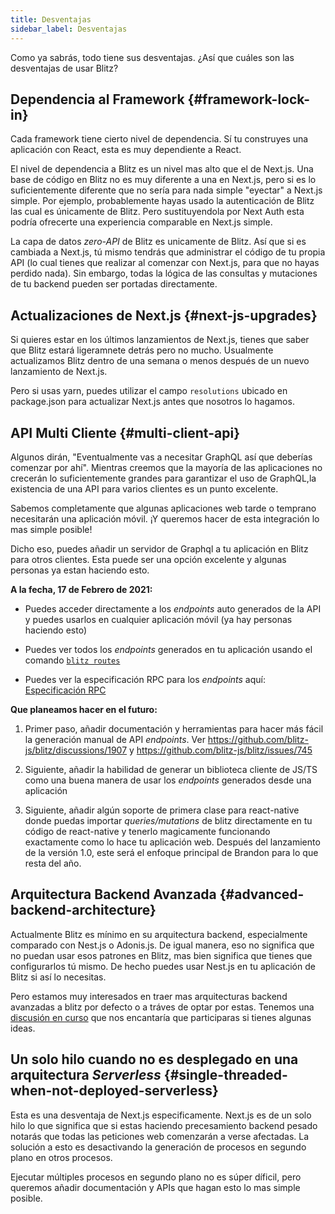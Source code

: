 ```yaml
---
title: Desventajas
sidebar_label: Desventajas
---
```


Como ya sabrás, todo tiene sus desventajas. ¿Así que cuáles son las
desventajas de usar Blitz?

## Dependencia al Framework {#framework-lock-in}

Cada framework tiene cierto nivel de dependencia. Sí tu construyes una
aplicación con React, esta es muy dependiente a React.

El nivel de dependencia a Blitz es un nivel mas alto que el de Next.js.
Una base de código en Blitz no es muy diferente a una en Next.js, pero si
es lo suficientemente diferente que no sería para nada simple "eyectar" a
Next.js simple. Por ejemplo, probablemente hayas usado la autenticación de
Blitz las cual es únicamente de Blitz. Pero sustituyendola por Next Auth
esta podría ofrecerte una experiencia comparable en Next.js simple.

La capa de datos _zero-API_ de Blitz es unicamente de Blitz. Así que si es
cambiada a Next.js, tú mismo tendrás que administrar el código de tu
propia API (lo cual tienes que realizar al comenzar con Next.js, para que
no hayas perdido nada). Sin embargo, todas la lógica de las consultas y
mutaciones de tu backend pueden ser portadas directamente.

## Actualizaciones de Next.js {#next-js-upgrades}

Si quieres estar en los últimos lanzamientos de Next.js, tienes que saber
que Blitz estará ligeramnete detrás pero no mucho. Usualmente actualizamos
Blitz dentro de una semana o menos después de un nuevo lanzamiento de
Next.js.

Pero si usas yarn, puedes utilizar el campo `resolutions` ubicado en
package.json para actualizar Next.js antes que nosotros lo hagamos.

## API Multi Cliente {#multi-client-api}

Algunos dirán, "Eventualmente vas a necesitar GraphQL así que deberías
comenzar por ahí". Mientras creemos que la mayoría de las aplicaciones no
crecerán lo suficientemente grandes para garantizar el uso de GraphQL,la
existencia de una API para varios clientes es un punto excelente.

Sabemos completamente que algunas aplicaciones web tarde o temprano
necesitarán una aplicación móvil. ¡Y queremos hacer de esta integración lo
mas simple posible!

Dicho eso, puedes añadir un servidor de Graphql a tu aplicación en Blitz
para otros clientes. Esta puede ser una opción excelente y algunas
personas ya estan haciendo esto.

**A la fecha, 17 de Febrero de 2021:**

- Puedes acceder directamente a los _endpoints_ auto generados de la API y
  puedes usarlos en cualquier aplicación móvil (ya hay personas haciendo
  esto)

- Puedes ver todos los _endpoints_ generados en tu aplicación usando el
  comando [`blitz routes`](./cli-routes)

- Puedes ver la especificación RPC para los _endpoints_ aquí:
  [Especificación RPC](./rpc-specification)

**Que planeamos hacer en el futuro:**

1. Primer paso, añadir documentación y herramientas para hacer más fácil
   la generación manual de API _endpoints_. Ver
   https://github.com/blitz-js/blitz/discussions/1907 y
   https://github.com/blitz-js/blitz/issues/745

2. Siguiente, añadir la habilidad de generar un biblioteca cliente de
   JS/TS como una buena manera de usar los _endpoints_ generados desde una
   aplicación

3. Siguiente, añadir algún soporte de primera clase para react-native
   donde puedas importar _queries/mutations_ de blitz directamente en tu
   código de react-native y tenerlo magicamente funcionando exactamente
   como lo hace tu aplicación web. Después del lanzamiento de la versión
   1.0, este será el enfoque principal de Brandon para lo que resta del
   año.

## Arquitectura Backend Avanzada {#advanced-backend-architecture}

Actualmente Blitz es mínimo en su arquitectura backend, especialmente
comparado con Nest.js o Adonis.js. De igual manera, eso no significa que
no puedan usar esos patrones en Blitz, mas bien significa que tienes que
configurarlos tú mismo. De hecho puedes usar Nest.js en tu aplicación de
Blitz si así lo necesitas.

Pero estamos muy interesados en traer mas arquitecturas backend avanzadas
a blitz por defecto o a tráves de optar por estas. Tenemos una
[discusión en curso](https://github.com/blitz-js/blitz/discussions/1841)
que nos encantaría que participaras si tienes algunas ideas.

## Un solo hilo cuando no es desplegado en una arquitectura _Serverless_ {#single-threaded-when-not-deployed-serverless}

Esta es una desventaja de Next.js especificamente. Next.js es de un solo
hilo lo que significa que si estas haciendo precesamiento backend pesado
notarás que todas las peticiones web comenzarán a verse afectadas. La
solución a esto es desactivando la generación de procesos en segundo plano
en otros procesos.

Ejecutar múltiples procesos en segundo plano no es súper díficil, pero
queremos añadir documentación y APIs que hagan esto lo mas simple posible.
